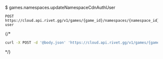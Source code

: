 $ games.namespaces.updateNamespaceCdnAuthUser
```
POST https://cloud.api.rivet.gg/v1/games/{game_id}/namespaces/{namespace_id}/auth-user
```


{/*<RequestExample>
```bash curl
curl -X POST -d '@body.json' 'https://cloud.api.rivet.gg/v1/games/{game_id}/namespaces/{namespace_id}/auth-user'
```
</RequestExample>*/}
